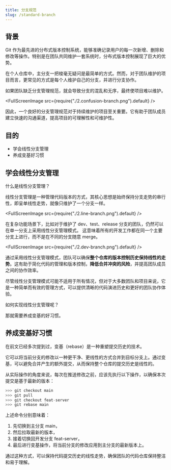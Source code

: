 ```yaml
---
title: 分支规范
slug: /standard-branch
---
```



<!--package-->

## 背景

Git 作为最先进的分布式版本控制系统，能够准确记录用户的每一次新增、删除和修改等操作。特别是在团队共同维护一套系统时，分布式版本控制展现了巨大的优势。

在个人仓库中，主分支一把梭毫无疑问是最简单的方式。然而，对于团队维护的项目而言，更常见的方式是每个人维护自己的分支，并进行分支协作。

如果团队缺乏分支管理规范，就会导致分支的混乱和无序，最终使项目难以维护。

<FullScreenImage src={require("./2.confusion-branch.png").default} />

因此，一个良好的分支管理规范对于持续维护的项目至关重要。它有助于团队成员建立快速的沟通渠道，提高项目的可理解性和可维护性。


## 目的

- 学会线性分支管理
- 养成变基好习惯


## 学会线性分支管理

什么是线性分支管理？

线性分支管理是一种管理代码版本的方式，其核心思想是始终保持分支走势的串行性，即呈单线性走势，就像只维护了一个分支一样。

<FullScreenImage src={require("./2.line-branch.png").default} />

在复杂功能场景下，比如对于维护了 dev、test、release 分支的团队，仍然可以在单一分支上采用线性分支管理模式。
这意味着所有的开发工作都在同一个主要分支上进行，而不是在不同的分支随意 merge。

<FullScreenImage src={require("./2.dev-branch.png").default} />

通过采用线性分支管理模式，团队可以确保**整个仓库的版本控制历史保持线性的走势**。这有助于简化代码的管理和版本控制，**降低合并冲突的风险**，并提高团队成员之间的协作效率。

尽管线性分支管理模式可能不适用于所有情况，但对于大多数团队和项目来说，它是一种简单而有效的管理方式，可以提供清晰的代码演进历史和更好的团队协作体验。

如何实现线性分支管理呢？

那就需要养成变基的好习惯。

## 养成变基好习惯

在前文已经多次提到过，变基（rebase）是一种重塑提交历史的技术。

它可以将当前分支的修改以一种更干净、更线性的方式合并到目标分支上。通过变基，可以避免合并产生的额外提交，从而保持整个仓库的提交历史是线性的。

从实际操作的角度来说，每次在推送修改之前，应该先执行以下操作，以确保本次提交是基于最新的版本：

```python showLineNumbers
>>> git checkout main
>>> git pull
>>> git checkout feat-server
>>> git rebase main
```

上述命令分别意味着：

1. 先切换到主分支 main，
2. 然后拉取最新的版本，
3. 接着切换回开发分支 feat-server，
4. 最后进行变基操作，将当前分支的修改应用到主分支的最新版本上。

通过这种方式，可以保持代码提交历史的线性走势，确保团队的代码仓库保持整洁和易于理解。

